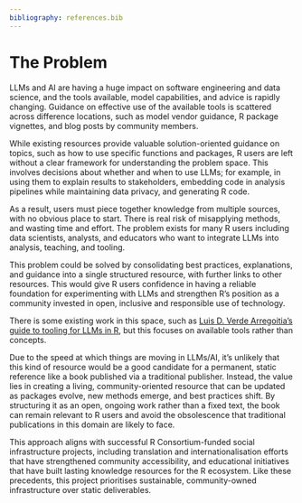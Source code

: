 ```yaml
---
bibliography: references.bib
---
```


# The Problem

LLMs and AI are having a huge impact on software engineering and data science, and the tools available, model capabilities, and advice is rapidly changing.  Guidance on effective use of the available tools is scattered across difference locations, such as model vendor guidance, R package vignettes, and blog posts by community members.  

While existing resources provide valuable solution-oriented guidance on topics, such as how to use specific functions and packages, R users are left without a clear framework for understanding the problem space. This involves decisions about whether and when to use LLMs; for example, in using them to explain results to stakeholders, embedding code in analysis pipelines while maintaining data privacy, and generating R code.  

As a result, users must piece together knowledge from multiple sources, with no obvious place to start.  There is real risk of misapplying methods, and wasting time and effort.  The problem exists for many R users including data scientists, analysts, and educators who want to integrate LLMs into analysis, teaching, and tooling. 

This problem could be solved by consolidating best practices, explanations, and guidance into a single structured resource, with further links to other resources.  This would give R users confidence in having a reliable foundation for experimenting with LLMs and strengthen R's position as a community invested in open, inclusive and responsible use of technology.

There is some existing work in this space, such as [Luis D. Verde Arregoitia's guide to tooling for LLMs in R](https://luisdva.github.io/llmsr-book/), but this focuses on available tools rather than concepts.

Due to the speed at which things are moving in LLMs/AI, it's unlikely that this kind of resource would be a good candidate for a permanent, static reference like a book published via a traditional publisher.  Instead, the value lies in creating a living, community-oriented resource that can be updated as packages evolve, new methods emerge, and best practices shift. By structuring it as an open, ongoing work rather than a fixed text, the book can remain relevant to R users and avoid the obsolescence that traditional publications in this domain are likely to face.

This approach aligns with successful R Consortium-funded social infrastructure projects, including translation and internationalisation efforts that have strengthened community accessibility, and educational initiatives that have built lasting knowledge resources for the R ecosystem. Like these precedents, this project prioritises sustainable, community-owned infrastructure over static deliverables.

